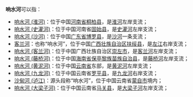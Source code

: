 '''响水河'''可以指：
*[[响水河_(淮河)|响水河 (淮河)]]：位于中国[[河南省|河南省]][[桐柏县|桐柏县]]，是[[淮河|淮河]]左岸支流；
*[[响水河_(史灌河)|响水河 (史灌河)]]：位于中国河南省[[固始县|固始县]]，是[[史灌河|史灌河]]左岸支流；
*[[响水河_(沙河)|响水河 (沙河)]]：位于中国[[广东省|广东省]][[博罗县|博罗县]]，是[[沙河_(东江)|沙河]]一条支流；
*[[客兰河|客兰河]]：也称“响水河”，位于中国[[广西壮族自治区|广西壮族自治区]][[扶绥县|扶绥县]]，是[[左江|左江]]右岸支流；
*[[响水河_(客兰河)|响水河 (客兰河)]]：位于中国广西壮族自治区[[崇左市|崇左市]]，是[[客兰河|客兰河]]左岸支流；
*[[响水河_(藤桥河)|响水河 (藤桥河)]]：位于中国[[海南省|海南省]][[保亭黎族苗族自治县|保亭黎族苗族自治县]]，是[[藤桥河_(海南)|藤桥河]]左岸支流；
*[[响水河_(黄泥河)|响水河 (黄泥河)]]：位于中国[[云南省|云南省]]东部，是[[黄泥河_(南盘江)|黄泥河]]左岸支流；
*[[响水河_(九龙河)|响水河 (九龙河)]]：位于中国云南省[[罗平县|罗平县]]，是[[九龙河_(黄泥河)|九龙河]]右岸支流；
*[[沙甸河_(泸江)|沙甸河 (泸江)]]：源头段称“响水河”，位于中国云南省[[蒙自市|蒙自市]]境内；
*[[响水河_(大梁子河)|响水河 (大梁子河)]]：位于中国云南省[[马关县|马关县]]，是[[大梁子河|大梁子河]]左岸支流；
{{disambig|X|Cat=三字中国地名消歧义}}